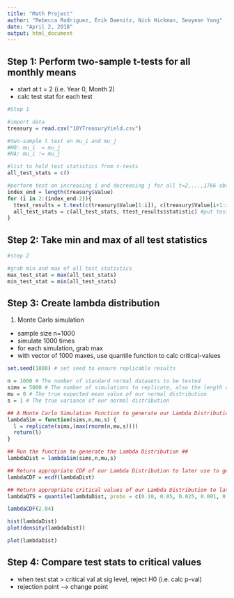 ```yaml
---
title: "Math Project"
author: "Rebecca Rodriguez, Erik Daenitz, Nick Hickman, Seoyeon Yang"
date: "April 2, 2018"
output: html_document
---
```



## Step 1: Perform two-sample t-tests for all monthly means
- start at t = 2 (i.e. Year 0, Month 2)
- calc test stat for each test

```r
#Step 1

#import data
treasury = read.csv("10YTreasuryYield.csv")

#two-sample t test on mu_i and mu_j
#H0: mu_i  = mu_j
#HA: mu_i != mu_j

#list to hold test statistics from t-tests
all_test_stats = c()

#perform test on increasing i and decreasing j for all t=2,...,1766 obsrevations
index_end = length(treasury$Value)
for (i in 2:(index_end-2)){
  ttest_results = t.test(c(treasury$Value[1:i]), c(treasury$Value[i+1:index_end]), alternative="two.sided", var.equal=FALSE)
  all_test_stats = c(all_test_stats, ttest_results$statistic) #put test statistic in list)
}

```

## Step 2: Take min and max of all test statistics

```r
#step 2

#grab min and max of all test statistics
max_test_stat = max(all_test_stats)
min_test_stat = min(all_test_stats)

```

## Step 3: Create lambda distribution
1) Monte Carlo simulation
- sample size n=1000
- simulate 1000 times
- for each simulation, grab max 
- with vector of 1000 maxes, use quantile function to calc critical-values

```r
set.seed(1000) # set seed to ensure replicable results

n = 1000 # The number of standard normal datasets to be tested
sims = 5000 # The number of simulations to replicate, also the length of discrete values in our Lambda Distribution
mu = 0 # The true expected mean value of our normal distribution
s = 1 # The true variance of our normal distribution

## A Monte Carlo Simulation Function to generate our Lambda Distribution ##
lambdaSim = function(sims,n,mu,s) {
  l = replicate(sims,(max(rnorm(n,mu,s))))
  return(l)
}

## Run the function to generate the Lambda Distribution ##
lambdaDist = lambdaSim(sims,n,mu,s)

## Return appropriate CDF of our Lambda Distribution to later use to generate p-values at various critical values
lambdaCDF = ecdf(lambdaDist)

## Return appropriate critical values of our Lambda Distribution to later test our F-Statistic against  
lambdaQTS = quantile(lambdaDist, probs = c(0.10, 0.05, 0.025, 0.001, 0.001), na.rm = FALSE, names = FALSE, type = 1)

lambdaCDF(2.84)

hist(lambdaDist)
plot(density(lambdaDist))

plot(lambdaDist)


```

## Step 4: Compare test stats to critical values
- when test stat > critical val at sig level, reject H0 (i.e. calc p-val)
- rejection point --> change point





```r




```


